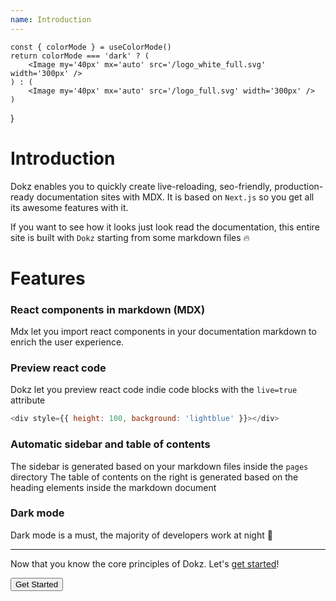 ```yaml
---
name: Introduction
---
```



    const { colorMode } = useColorMode()
    return colorMode === 'dark' ? (
        <Image my='40px' mx='auto' src='/logo_white_full.svg' width='300px' />
    ) : (
        <Image my='40px' mx='auto' src='/logo_full.svg' width='300px' />
    )
}

<Logo />

# Introduction

Dokz enables you to quickly create live-reloading, seo-friendly, production-ready documentation sites with MDX.
It is based on `Next.js` so you get all its awesome features with it.

If you want to see how it looks just look read the documentation, this entire site is built with `Dokz` starting from some markdown files 🔥

# Features

### React components in markdown (MDX)

Mdx let you import react components in your documentation markdown to enrich the user experience.

### Preview react code

Dokz let you preview react code indie code blocks with the `live=true` attribute

```js live=true
<div style={{ height: 100, background: 'lightblue' }}></div>
```

### Automatic sidebar and table of contents

The sidebar is generated based on your markdown files inside the `pages` directory
The table of contents on the right is generated based on the heading elements inside the markdown document

### Dark mode

Dark mode is a must, the majority of developers work at night 🌙

---

Now that you know the core principles of Dokz. Let's [get started](/docs/getting-started)!

<Box my='40px' alignSelf='center'>
    <Button href='/docs/getting-started'>Get Started</Button>
</Box>

<Box my='40px' />
